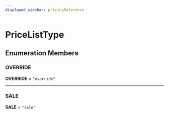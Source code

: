```yaml
---
displayed_sidebar: pricingReference
---
```



# PriceListType

## Enumeration Members

### OVERRIDE

 **OVERRIDE** = `"override"`

___

### SALE

 **SALE** = `"sale"`
